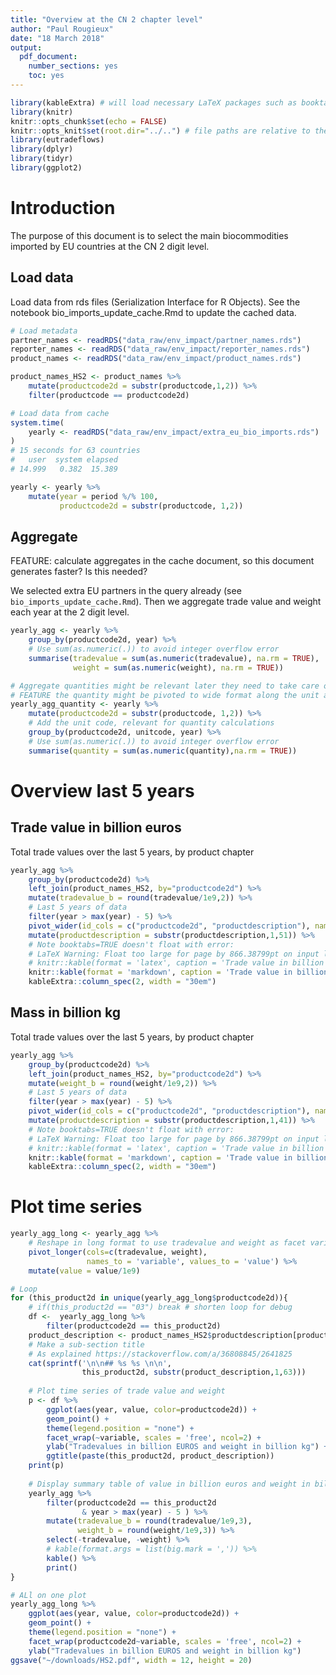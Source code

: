 ```yaml
---
title: "Overview at the CN 2 chapter level"
author: "Paul Rougieux"
date: "18 March 2018"
output:
  pdf_document: 
    number_sections: yes
    toc: yes
---
```


```r
library(kableExtra) # will load necessary LaTeX packages such as booktabs
library(knitr)
knitr::opts_chunk$set(echo = FALSE)
knitr::opts_knit$set(root.dir="../..") # file paths are relative to the root of the project directory
library(eutradeflows)
library(dplyr)
library(tidyr)
library(ggplot2)
```


# Introduction


The purpose of this document is to select the main biocommodities imported by EU countries at the CN 2 digit level. 


## Load data 

Load data from rds files (Serialization Interface for R Objects). 
See the notebook bio_imports_update_cache.Rmd to update the cached data.

```r
# Load metadata
partner_names <- readRDS("data_raw/env_impact/partner_names.rds")
reporter_names <- readRDS("data_raw/env_impact/reporter_names.rds")
product_names <- readRDS("data_raw/env_impact/product_names.rds")

product_names_HS2 <- product_names %>% 
    mutate(productcode2d = substr(productcode,1,2)) %>% 
    filter(productcode == productcode2d)

# Load data from cache
system.time(
    yearly <- readRDS("data_raw/env_impact/extra_eu_bio_imports.rds")
)
# 15 seconds for 63 countries
#   user  system elapsed 
# 14.999   0.382  15.389 

yearly <- yearly %>% 
    mutate(year = period %/% 100,
           productcode2d = substr(productcode, 1,2)) 
```


## Aggregate

FEATURE: calculate aggregates in the cache document, so this document generates faster?
Is this needed? 

We selected extra EU partners in the query already (see `bio_imports_update_cache.Rmd`). 
Then we aggregate trade value and weight each year at the 2 digit level. 
```r
yearly_agg <- yearly %>% 
    group_by(productcode2d, year) %>% 
    # Use sum(as.numeric(.)) to avoid integer overflow error
    summarise(tradevalue = sum(as.numeric(tradevalue), na.rm = TRUE),
              weight = sum(as.numeric(weight), na.rm = TRUE))

# Aggregate quantities might be relevant later they need to take care of units
# FEATURE the quantity might be pivoted to wide format along the unit and joined with the yearly_agg data frame.
yearly_agg_quantity <- yearly %>% 
    mutate(productcode2d = substr(productcode, 1,2)) %>% 
    # Add the unit code, relevant for quantity calculations
    group_by(productcode2d, unitcode, year) %>% 
    # Use sum(as.numeric(.)) to avoid integer overflow error
    summarise(quantity = sum(as.numeric(quantity),na.rm = TRUE))
```


# Overview  last 5 years

## Trade value in billion euros
Total trade values over the last 5 years, by product chapter

```r
yearly_agg %>% 
    group_by(productcode2d) %>% 
    left_join(product_names_HS2, by="productcode2d") %>% 
    mutate(tradevalue_b = round(tradevalue/1e9,2)) %>% 
    # Last 5 years of data
    filter(year > max(year) - 5) %>% 
    pivot_wider(id_cols = c("productcode2d", "productdescription"), names_from = year, values_from = tradevalue_b) %>% 
    mutate(productdescription = substr(productdescription,1,51)) %>% 
    # Note booktabs=TRUE doesn't float with error:
    # LaTeX Warning: Float too large for page by 866.38799pt on input line 265. 
    # knitr::kable(format = 'latex', caption = 'Trade value in billion euros', booktabs=TRUE) %>%
    knitr::kable(format = 'markdown', caption = 'Trade value in billion euros') %>%
    kableExtra::column_spec(2, width = "30em")
```


## Mass in billion kg
Total trade values over the last 5 years, by product chapter

```r
yearly_agg %>% 
    group_by(productcode2d) %>% 
    left_join(product_names_HS2, by="productcode2d") %>% 
    mutate(weight_b = round(weight/1e9,2)) %>% 
    # Last 5 years of data
    filter(year > max(year) - 5) %>% 
    pivot_wider(id_cols = c("productcode2d", "productdescription"), names_from = year, values_from = weight_b) %>% 
    mutate(productdescription = substr(productdescription,1,41)) %>% 
    # Note booktabs=TRUE doesn't float with error:
    # LaTeX Warning: Float too large for page by 866.38799pt on input line 265. 
    # knitr::kable(format = 'latex', caption = 'Trade value in billion euros', booktabs=TRUE) %>%
    knitr::kable(format = 'markdown', caption = 'Trade value in billion euros') %>%
    kableExtra::column_spec(2, width = "30em")
```



# Plot time series

```r
yearly_agg_long <- yearly_agg %>% 
    # Reshape in long format to use tradevalue and weight as facet variables
    pivot_longer(cols=c(tradevalue, weight), 
                 names_to = 'variable', values_to = 'value') %>% 
    mutate(value = value/1e9) 

# Loop
for (this_product2d in unique(yearly_agg_long$productcode2d)){
    # if(this_product2d == "03") break # shorten loop for debug
    df <-  yearly_agg_long %>% 
        filter(productcode2d == this_product2d) 
    product_description <- product_names_HS2$productdescription[product_names_HS2$productcode2d==this_product2d]
    # Make a sub-section title
    # As explained https://stackoverflow.com/a/36808845/2641825
    cat(sprintf('\n\n## %s %s \n\n',
                this_product2d, substr(product_description,1,63)))
    
    # Plot time series of trade value and weight
    p <- df %>% 
        ggplot(aes(year, value, color=productcode2d)) +
        geom_point() +
        theme(legend.position = "none") +
        facet_wrap(~variable, scales = 'free', ncol=2) +
        ylab("Tradevalues in billion EUROS and weight in billion kg") +
        ggtitle(paste(this_product2d, product_description))
    print(p)
    
    # Display summary table of value in billion euros and weight in billion kg
    yearly_agg %>% 
        filter(productcode2d == this_product2d
                & year > max(year) - 5 ) %>% 
        mutate(tradevalue_b = round(tradevalue/1e9,3),
               weight_b = round(weight/1e9,3)) %>% 
        select(-tradevalue, -weight) %>% 
        # kable(format.args = list(big.mark = ',')) %>% 
        kable() %>% 
        print()
}

```


```r
# ALl on one plot
yearly_agg_long %>% 
    ggplot(aes(year, value, color=productcode2d)) +
    geom_point() +
    theme(legend.position = "none") +
    facet_wrap(productcode2d~variable, scales = 'free', ncol=2) +
    ylab("Tradevalues in billion EUROS and weight in billion kg")
ggsave("~/downloads/HS2.pdf", width = 12, height = 20)
```



